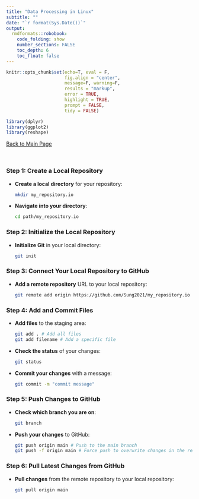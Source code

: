 ```yaml
---
title: "Data Processing in Linux"
subtitle: ""
date: "`r format(Sys.Date())`"
output:  
  rmdformats::robobook: 
    code_folding: show 
    number_sections: FALSE
    toc_depth: 6
    toc_float: false
---
```


```r
knitr::opts_chunk$set(echo=T, eval = F,
                      fig.align = "center", 
                      message=F, warning=F,
                      results = "markup",
                      error = TRUE,
                      highlight = TRUE,
                      prompt = FALSE,
                      tidy = FALSE)
```


```r
library(dplyr)
library(ggplot2)
library(reshape)
```


<a href="https://sung2021.github.io/">Back to Main Page </a>  

<br>

### Step 1: Create a Local Repository
- **Create a local directory** for your repository:
  ```bash
  mkdir my_repository.io
  ```
- **Navigate into your directory**:
  ```bash
  cd path/my_repository.io
  ```

### Step 2: Initialize the Local Repository
- **Initialize Git** in your local directory:
  ```bash
  git init
  ```

### Step 3: Connect Your Local Repository to GitHub
- **Add a remote repository** URL to your local repository:
  ```bash
  git remote add origin https://github.com/Sung2021/my_repository.io
  ```

### Step 4: Add and Commit Files
- **Add files** to the staging area:
  ```bash
  git add . # Add all files
  git add filename # Add a specific file
  ```
- **Check the status** of your changes:
  ```bash
  git status
  ```
- **Commit your changes** with a message:
  ```bash
  git commit -m "commit message"
  ```

### Step 5: Push Changes to GitHub
- **Check which branch you are on**:
  ```bash
  git branch
  ```
- **Push your changes** to GitHub:
  ```bash
  git push origin main # Push to the main branch
  git push -f origin main # Force push to overwrite changes in the remote
  ```

### Step 6: Pull Latest Changes from GitHub
- **Pull changes** from the remote repository to your local repository:
  ```bash
  git pull origin main
  ```

